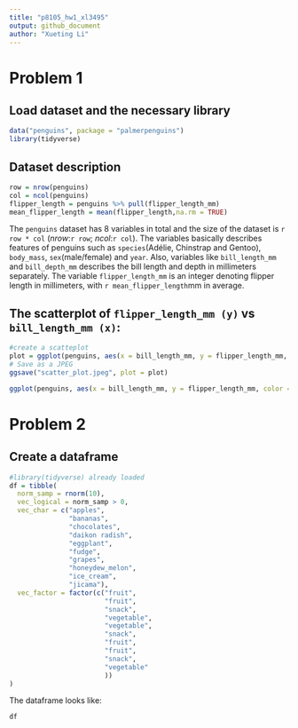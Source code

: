 ```yaml
---
title: "p8105_hw1_xl3495"
output: github_document
author: "Xueting Li"
---
```


# Problem 1
## Load dataset and the necessary library
```r
data("penguins", package = "palmerpenguins")
library(tidyverse)
```


## Dataset description

```r
row = nrow(penguins)
col = ncol(penguins)
flipper_length = penguins %>% pull(flipper_length_mm)
mean_flipper_length = mean(flipper_length,na.rm = TRUE)
```

The `penguins` dataset has 8 variables in total and the size of the dataset is `r row * col` (_nrow_:`r row`; _ncol_:`r col`). The variables basically describes features of penguins such as `species`(Adélie, Chinstrap and Gentoo), `body_mass`, `sex`(male/female) and `year`. Also, variables like `bill_length_mm` and `bill_depth_mm` describes the bill length and depth in millimeters separately. The variable `flipper_length_mm` is an integer denoting flipper length in millimeters, with `r mean_flipper_length`mm in average.

## The scatterplot of `flipper_length_mm (y)` vs `bill_length_mm (x)`:

```r
#create a scatteplot
plot = ggplot(penguins, aes(x = bill_length_mm, y = flipper_length_mm, color = species))+geom_point()
# Save as a JPEG
ggsave("scatter_plot.jpeg", plot = plot)
```
```r
ggplot(penguins, aes(x = bill_length_mm, y = flipper_length_mm, color = species))+geom_point()
```

# Problem 2

## Create a dataframe
```r
#library(tidyverse) already loaded
df = tibble(
  norm_samp = rnorm(10),
  vec_logical = norm_samp > 0,
  vec_char = c("apples",
               "bananas",
               "chocolates",
               "daikon radish",
               "eggplant",
               "fudge",
               "grapes",
               "honeydew_melon",
               "ice_cream",
               "jicama"),
  vec_factor = factor(c("fruit",
                        "fruit",
                        "snack",
                        "vegetable",
                        "vegetable",
                        "snack",
                        "fruit",
                        "fruit",
                        "snack",
                        "vegetable"
                        ))
)

```
The dataframe looks like:
```r
df
```

